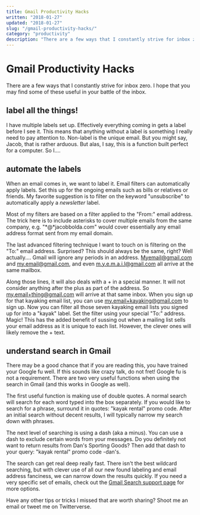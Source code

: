```yaml
---
title: Gmail Productivity Hacks
written: "2018-01-27"
updated: "2018-01-27"
slug: "/gmail-productivity-hacks/"
category: "productivity"
description: "There are a few ways that I constantly strive for inbox zero. I hope that you may find some of these useful in your battle of the inbox."
---
```


# Gmail Productivity Hacks

There are a few ways that I constantly strive for inbox zero. I hope that you may find some of these useful in your battle of the inbox.

## label all the things!
I have multiple labels set up. Effectively everything coming in gets a label before I see it. This means that anything without a label is something I really need to pay attention to. Non-label is the unique email. But you might say, Jacob, that is rather arduous. But alas, I say, this is a function built perfect for a computer. So I....

## automate the labels
When an email comes in, we want to label it. Email filters can automatically apply labels. Set this up for the ongoing emails such as bills or relatives or friends. My favorite suggestion is to filter on the keyword "unsubscribe" to automatically apply a *newsletter* label.

Most of my filters are based on a filter applied to the "From:" email address. The trick here is to include asterisks to cover multiple emails from the same company, e.g. "*@*jacobbolda.com" would cover essentially any email address format sent from my email domain.

The last advanced filtering technique I want to touch on is filtering on the "To:" email address. Surprised? This should always be the same, right? Well actually.... Gmail will ignore any periods in an address. Myemail@gmail.com and my.email@gmail.com, and even m.y.e.m.a.i.l@gmail.com all arrive at the same mailbox.

Along those lines, it will also deals with a + in a special manner. It will not consider anything after the plus as part of the address. So my.email+thing@gmail.com will arrive at that same inbox. When you sign up for that kayaking email list, you can use my.email+kayaking@gmail.com to sign up. Now you can filter all those seven kayaking email lists you signed up for into a "kayak" label. Set the filter using your special "To:" address. Magic! This has the added benefit of sussing out when a mailing list sells your email address as it is unique to each list. However, the clever ones will likely remove the + text.

## understand search in Gmail
There may be a good chance that if you are reading this, you have trained your Google fu well. If this sounds like crazy talk, do not fret! Google fu is not a requirement. There are two very useful functions when using the search in Gmail (and this works in Google as well).

The first useful function is making use of double quotes. A normal search will search for each word typed into the box separately. If you would like to search for a phrase, surround it in quotes: "kayak rental" promo code. After an initial search without decent results, I will typically narrow my search down with phrases.

The next level of searching is using a dash (aka a minus). You can use a dash to exclude certain words from your messages. Do you definitely not want to return results from Dan's Sporting Goods? Then add that dash to your query: "kayak rental" promo code -dan's.

The search can get real deep really fast. There isn't the best wildcard searching, but with clever use of all our new found labeling and email address fanciness, we can narrow down the results quickly. If you need a very specific set of emails, check out the [Gmail Search support page](https://support.google.com/mail/answer/7190?hl=en) for more options.


Have any other tips or tricks I missed that are worth sharing? Shoot me an email or tweet me on Twitterverse.

